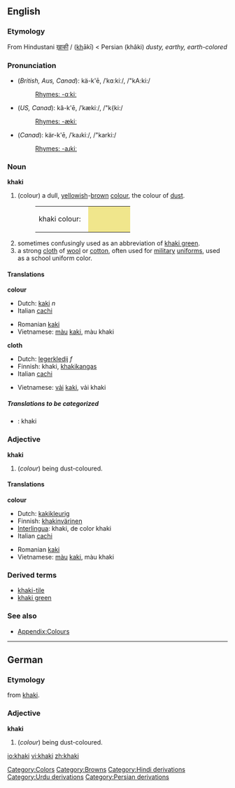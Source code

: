 ==English==

===Etymology===
From Hindustani [[ख़ाकी]] / {{URchar|[[خاکی#Urdu|خاکی]]}} (<u>kh</u>ākī) < Persian {{FAchar|[[خاکی]]}} (khâki) ''dusty, earthy, earth-colored''

===Pronunciation===
*(''British, Aus, Canad''): kä-k'ē, /ˈkɑːkiː/, /"kA:ki:/
*:[[Rhymes:English:-ɑːkiː|Rhymes: -ɑːkiː]]
*(''US, Canad''): kă-k'ē, /ˈkækiː/, /"k{ki:/
*:[[Rhymes:English:-ækiː|Rhymes: -ækiː]]
*(''Canad''): kär-k'ē, /ˈkaɹkiː/, /"karki:/
*:[[Rhymes:English:-aɹkiː|Rhymes: -aɹkiː]]

===Noun===
'''khaki'''
#(colour) a dull, [[yellow]]ish-[[brown]] [[color|colour]], the colour of [[dust]].
#:<table><tr><td>khaki colour: &nbsp;</td><td bgcolor="#F0E68C" width="80">&nbsp; </td></tr></table>
#sometimes confusingly used as an abbreviation of [[khaki green]].
#a strong [[cloth]] of [[wool]] or [[cotton]], often used for [[military]] [[uniform]]s, used as a school uniform color.

====Translations====
'''colour'''
{{top}}
*Dutch: [[kaki]] ''n''
*Italian [[cachi]] {{m}}
{{mid}}
*Romanian [[kaki]]
*Vietnamese: [[màu]] [[kaki]], màu khaki
{{bottom}}

'''cloth'''
{{top}}
*Dutch: [[legerkledij]] ''f''
*Finnish: khaki, [[khakikangas]]
*Italian [[cachi]] {{m}}
{{mid}}
*Vietnamese: [[vải]] [[kaki]], vải khaki
{{bottom}}

=====Translations to be categorized=====
{{checktrans}}
<!--Remove this section once all of the translations below have been moved into the tables above.-->
*{{ttbc|Interlingua}}: khaki

===Adjective===
'''khaki'''
#(''colour'') being dust-coloured.

====Translations====
'''colour'''
{{top}}
*Dutch: [[kakikleurig]]
*Finnish: [[khakinvärinen]]
*[[Interlingua]]: khaki, de color khaki
*Italian [[cachi]] {{m}}
{{mid}}
*Romanian [[kaki]]
*Vietnamese: [[màu]] [[kaki]], màu khaki
{{bottom}}

===Derived terms===
*[[khaki-tile]]
*[[khaki green]]

===See also===
*[[Wiktionary_Appendix:Colours|Appendix:Colours]]

----
==German==
===Etymology===
from {{E.}} [[khaki]].
===Adjective===
'''khaki'''
#(''colour'') being dust-coloured.

[[Category:Colors]]
[[Category:Browns]]
[[Category:Hindi derivations]]
[[Category:Urdu derivations]]
[[Category:Persian derivations]]

[[io:khaki]]
[[vi:khaki]]
[[zh:khaki]]